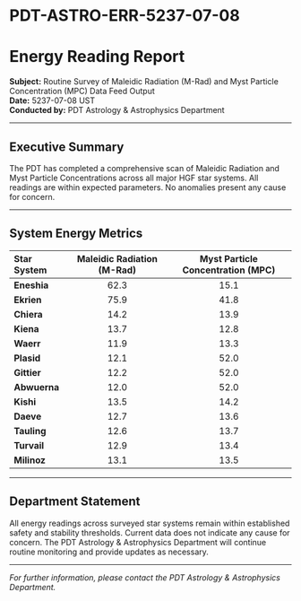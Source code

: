 # PDT-ASTRO-ERR-5237-07-08

# Energy Reading Report  
**Subject:** Routine Survey of Maleidic Radiation (M-Rad) and Myst Particle Concentration (MPC) Data Feed Output  
**Date:** 5237-07-08 UST  
**Conducted by:** PDT Astrology & Astrophysics Department

---

## Executive Summary

The PDT has completed a comprehensive scan of Maleidic Radiation and Myst Particle Concentrations across all major HGF star systems. All readings are within expected parameters. No anomalies present any cause for concern.

---

## System Energy Metrics

| Star System   | Maleidic Radiation (M-Rad) | Myst Particle Concentration (MPC) |
|:------------- |:--------------------------:|:---------------------------------:|
| **Eneshia**   | 62.3                       | 15.1                              |
| **Ekrien**    | 75.9                       | 41.8                              |
| **Chiera**    | 14.2                       | 13.9                              |
| **Kiena**     | 13.7                       | 12.8                              |
| **Waerr**     | 11.9                       | 13.3                              |
| **Plasid**    | 12.1                       | 52.0                              |
| **Gittier**   | 12.2                       | 52.0                              |
| **Abwuerna**  | 12.0                       | 52.0                              |
| **Kishi**     | 13.5                       | 14.2                              |
| **Daeve**     | 12.7                       | 13.6                              |
| **Tauling**   | 12.6                       | 13.7                              |
| **Turvail**   | 12.9                       | 13.4                              |
| **Milinoz**   | 13.1                       | 13.5                              |


---

## Department Statement

All energy readings across surveyed star systems remain within established safety and stability thresholds. Current data does not indicate any cause for concern. The PDT Astrology & Astrophysics Department will continue routine monitoring and provide updates as necessary.

---

*For further information, please contact the PDT Astrology & Astrophysics Department.*